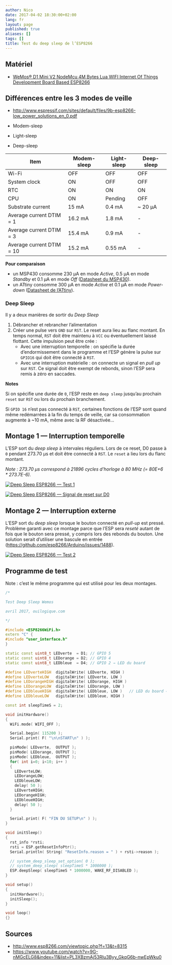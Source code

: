 ```yaml
---
author: Nico
date: 2017-04-02 18:30:00+02:00
lang: fr
layout: page
published: true
aliases: []
tags: []
title: Test du deep sleep de l’ESP8266
---
```


## Matériel

-   [WeMos® D1 Mini V2 NodeMcu 4M Bytes Lua WIFI Internet Of Things Development Board Based ESP8266][1]

[1]: http://www.banggood.com/WeMos-D1-Mini-V2-NodeMcu-4M-Bytes-Lua-WIFI-Internet-Of-Things-Development-Board-Based-ESP8266-p-1115398.html?p=0431091025639201412F

## Différences entre les 3 modes de veille

-   <http://www.espressif.com/sites/default/files/9b-esp8266-low_power_solutions_en_0.pdf>

-   Modem-sleep
-   Light-sleep
-   Deep-sleep

| Item                      | Modem-sleep | Light-sleep | Deep-sleep |
| ------------------------- | ----------- | ----------- | ---------- |
| Wi-Fi                     | OFF         | OFF         | OFF        |
| System clock              | ON          | OFF         | OFF        |
| RTC                       | ON          | ON          | ON         |
| CPU                       | ON          | Pending     | OFF        |
| Substrate current         | 15 mA       | 0.4 mA      | ~ 20 µA    |
| Average current DTIM = 1  | 16.2 mA     | 1.8 mA      | -          |
| Average current DTIM = 3  | 15.4 mA     | 0.9 mA      | -          |
| Average current DTIM = 10 | 15.2 mA     | 0.55 mA     | -          |

**Pour comparaison**

-   un MSP430 consomme 230 µA en mode _Active_, 0.5 µA en mode _Standby_ et 0.1 µA en mode _Off_ ([Datasheet du MSP430](http://www.ti.com/lit/ds/symlink/msp430g2453.pdf)).
-   un ATtiny consomme 300 µA en mode _Active_ et 0.1 µA en mode _Power-down_ ([Datasheet de l’ATtiny](https://ww1.microchip.com/downloads/en/devicedoc/atmel-2586-avr-8-bit-microcontroller-attiny25-attiny45-attiny85_datasheet.pdf)).

### Deep Sleep

Il y a deux manières de sortir du _Deep Sleep_

1. Débrancher et rebrancher l’alimentation
2. Créer une pulse vers `GND` sur `RST`. Le reset aura lieu au flanc montant. En temps normal, `RST` doit être maintenu à `VCC` ou éventuellement laissé flottant. Cette impulsion peut être crée :
    - Avec une interruption temporelle : on spécifie la durée d’endormissement dans le programme et l’ESP génère la pulse sur `GPIO16` qui doit être connecté à `RST`.
    - Avec une interruption matérielle : on connecte un signal en _pull up_ sur `RST`. Ce signal doit être exempt de rebonds, sinon l’ESP sera remis à zéro en saccades.

**Notes**

Si on spécifie une durée de `0`, l’ESP reste en `deep sleep` jusqu’au prochain `reset` sur `RST` ou lors du prochain branchement.

Si `GPIO 16` n’est pas connecté à `RST`, certaines fonctions de l’ESP sont quand même redémarrées à la fin du temps de veille, car sa consommation augmente à ~10 mA, même avec la RF désactivée...

## Montage 1 — Interruption temporelle

L’ESP sort du _deep sleep_ à intervales réguliers. Lors de ce reset, D0 passe à `0` pendant 273.70 µs et doit être connecté à `RST`. Le `reset` a lieu lors du flanc montant.

_Note : 273.70 µs correspond à 21896 cycles d’horloge à 80 MHz (= 80E+6 \* 273.7E-6)._

[![Deep Sleep ESP8266 — Test 1][img_1]][img_1]

[img_1]: ./images/2017-04-02-test-deep-sleep-esp8266-montage-1.jpg

[![Deep Sleep ESP8266 — Signal de reset sur D0][img_2]][img_2]

[img_2]: ./images/2017-04-02-test-deep-sleep-esp8266-signal-DO-reset.jpg

## Montage 2 — Interruption externe

L’ESP sort du _deep sleep_ lorsque le bouton connecté en _pull-up_ est pressé. Problème garanti avec ce montage parce que l’ESP sera _reseté_ autant de fois que le bouton sera pressé, y compris lors des rebonds du bouton. Une solution serait d’utiliser une bascule en entrée (<https://github.com/esp8266/Arduino/issues/1488>).

[![Deep Sleep ESP8266 — Test 2][img_3]][img_3]

[img_3]: ./images/2017-04-02-test-deep-sleep-esp8266-montage-2.jpg

## Programme de test

Note : c’est le même programme qui est utilisé pour les deux montages.

```c++
/*

Test Deep Sleep Wemos

avril 2017, ouilogique.com

*/

#include <ESP8266WiFi.h>
extern "C" {
#include "user_interface.h"
}

static const uint8_t LEDverte  = D1; // GPIO 5
static const uint8_t LEDorange = D2; // GPIO 4
static const uint8_t LEDbleue  = D4; // GPIO 2 ⇒ LED du board

#define LEDverteHIGH  digitalWrite( LEDverte, HIGH )
#define LEDverteLOW   digitalWrite( LEDverte, LOW )
#define LEDorangeHIGH digitalWrite( LEDorange, HIGH )
#define LEDorangeLOW  digitalWrite( LEDorange, LOW )
#define LEDbleueHIGH  digitalWrite( LEDbleue, LOW )   // LED du board ⇒ logique inversée
#define LEDbleueLOW   digitalWrite( LEDbleue, HIGH )

const int sleepTimeS = 2;

void initHardware()
{
  WiFi.mode( WIFI_OFF );

  Serial.begin( 115200 );
  Serial.print( F( "\n\nSTART\n" ) );

  pinMode( LEDverte,  OUTPUT );
  pinMode( LEDorange, OUTPUT );
  pinMode( LEDbleue,  OUTPUT );
  for( int i=0; i<10; i++ )
  {
    LEDverteLOW;
    LEDorangeLOW;
    LEDbleueLOW;
    delay( 50 );
    LEDverteHIGH;
    LEDorangeHIGH;
    LEDbleueHIGH;
    delay( 50 );
  }

  Serial.print( F( "FIN DU SETUP\n" ) );
}

void initSleep()
{
  rst_info *rsti;
  rsti = ESP.getResetInfoPtr();
  Serial.println( String( "ResetInfo.reason = " ) + rsti->reason );

  // system_deep_sleep_set_option( 0 );
  // system_deep_sleep( sleepTimeS * 1000000 );
  ESP.deepSleep( sleepTimeS * 1000000, WAKE_RF_DISABLED );
}

void setup()
{
  initHardware();
  initSleep();
}

void loop()
{}
```

## Sources

-   <http://www.esp8266.com/viewtopic.php?f=13&t=8315>
-   <https://www.youtube.com/watch?v=9G-nMGcELG8&index=11&list=PL3XBzmAj53Rlu3Byy_GkqG6b-nwEpWku0>

